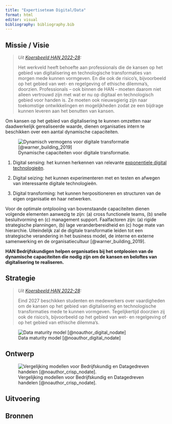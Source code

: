 ```yaml
---
title: "Expertiseteam Digital/Data"
format: html
editor: visual
bibliography: bibliography.bib
---
```


## Missie / Visie

> *Uit [Koersbeeld HAN 2022-28](https://www.han.nl/over-de-han/missie-en-strategie/koersbeeld/):*
>
> Het werkveld heeft behoefte aan professionals die de kansen op het gebied van digitalisering en technologische transformaties van morgen mede kunnen vormgeven. En die ook de risico's, bijvoorbeeld op het gebied van wet- en regelgeving of ethische dilemma's, doorzien. Professionals -- ook binnen de HAN -- moeten daarom niet alleen vertrouwd zijn met wat er nu op digitaal en technologisch gebied voor handen is. Ze moeten ook nieuwsgierig zijn naar toekomstige ontwikkelingen en mogelijkheden zodat ze een bijdrage kunnen leveren aan het benutten van kansen.

Om kansen op het gebied van digitalisering te kunnen omzetten naar daadwerkelijk gerealiseerde waarde, dienen organisaties intern te beschikken over een aantal dynamische capaciteiten.

![Dynamische capaciteiten voor digitale transformatie.](digitalcapabilities.jpg){alt="Dynamisch vermogens voor digitale transformatie [@warner_building_2019]"}

1.  Digital sensing: het kunnen herkennen van relevante [exponentiele digital technologieën](https://youtu.be/Tb7Kv6P7m9Q).

2.  Digital seizing: het kunnen experimenteren met en testen en afwegen van interessante digitale technologieën.

3.  Digital transforming: het kunnen herpositioneren en structuren van de eigen organisatie en haar netwerken.

Voor de optimale ontplooiing van bovenstaande capaciteiten dienen volgende elementen aanwezig te zijn: (a) cross functionele teams, (b) snelle besluitvorming en (c) management support. Faalfactoren zijn: (a) rigide strategische planningen, (b) lage veranderbereidheid en (c) hoge mate van hierarchie. Uiteindelijk zal de digitale transformatie leiden tot een strategische verandering in het business model, de interne en externe samenwerking en de organisatiecultuur [@warner_building_2019].

**HAN Bedrijfskundigen helpen organisaties bij het ontplooien van de dynamische capaciteiten die nodig zijn om de kansen en beloftes van digitalisering te realiseren.**

## Strategie

> *Uit [Koersbeeld HAN 2022-28](https://www.han.nl/over-de-han/missie-en-strategie/koersbeeld/):*
>
> Eind 2027 beschikken studenten en medewerkers over vaardigheden om de kansen op het gebied van digitalisering en technologische transformaties mede te kunnen vormgeven. Tegelijkertijd doorzien zij ook de risico's, bijvoorbeeld op het gebied van wet- en regelgeving of op het gebied van ethische dilemma's.

![Data maturity model [@noauthor_digital_nodate]](datamaturity.png)

## Ontwerp

![Vergelijking modellen voor Bedrijfskundig en Datagedreven handelen [@noauthor_crisp_nodate].](crisp.png)

## Uitvoering

## Bronnen

::: {#refs}
:::
